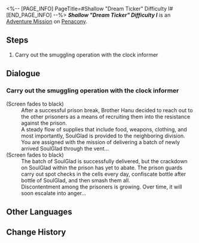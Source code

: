 <%-- [PAGE_INFO]
PageTitle=#Shallow "Dream Ticker" Difficulty I#
[END_PAGE_INFO] --%>
{{Stub|Dialogue.}}
{{Mission Infobox
|id            = 8020223
|title         = 
|image         = <!--Mission Shallow "Dream Ticker" Difficulty I.png-->
|type          = Adventure
|event_name    = 
|chapter       = 
|requirements  = {{subst:void|<!--Unknown: {"Type":"Manual"}-->}}
|summary       = <!--official mission summary from Fate's Atlas-->
|characters    = Trailblazer
|startLocation = [[Penacony]] - [[Shallow "Dream Ticker" Difficulty I]]
|world         = Penacony
|area          = Shallow "Dream Ticker" Difficulty I
|prev          = 
|next          = 
|rewards       = 
}}
'''''Shallow "Dream Ticker" Difficulty I''''' is an [[Adventure Mission]] on [[Penacony]].

==Steps==
# Carry out the smuggling operation with the clock informer

<!--
==Gameplay Notes==

--><!--
==Trial Character==

-->
==Dialogue==
{{Stub Dialogue}}

===Carry out the smuggling operation with the clock informer{{subst:void|<!--802022303-->}}===
{{Mission Description|type=adventure|location=Shallow "Dream Ticker" Difficulty I|Inmates from many areas have never tasted SoulGlad. Brother Hanu decides to use SoulGlad to assist these inmates, turning them into companions.}}
{{Dialogue Start}}
;(Screen fades to black)
:After a successful prison break, Brother Hanu decided to reach out to the other prisoners as a means of recruiting them into the resistance against the prison.
:A steady flow of supplies that include food, weapons, clothing, and most importantly, SoulGlad is provided to the neighboring division.
:You are assigned with the mission of delivering a batch of newly arrived SoulGlad through the vent...
;(Screen fades to black)
:The batch of SoulGlad is successfully delivered, but the crackdown on SoulGlad within the prison has yet to abate. The prison guards carry out spot checks in the cells every day, confiscate bottle after bottle of SoulGlad, and then smash them all.
:Discontentment among the prisoners is growing. Over time, it will soon escalate into anger...
{{Dialogue End}}

==Other Languages==
{{Other Languages
|en   = Shallow "Dream Ticker" Difficulty I
|zhs  = 浅层「梦境迷钟」难度I
|zht  = 淺層「夢境迷鐘」難度I
|ja   = 表層夢境「夢境の迷い時計」難易度I
|ko   = 얕은 층 「꿈세계 시계」 난이도 I
|es   = Minutero onírico superficial, dificultad&nbsp;I
|fr   = Surface&nbsp;: «&nbsp;Horloge des rêves&nbsp;» difficulté&nbsp;I
|ru   = Верхний мир: Ходики Мира грёз I
|th   = "นาฬิกาในห้วงฝัน" ชั้นตื้น ระดับความยาก I
|vi   = "Đồng Hồ Mộng Mị" Tầng Cạn - Độ Khó I
|de   = Seicht „Traumuhr“ Schwierigkeitsgrad I
|id   = "Jam Dunia Mimpi" yang Dangkal: Tingkat Kesulitan I
|pt   = "Relógio Onírico" Raso Dificuldade I
}}

==Change History==
{{Change History|2.0}}
